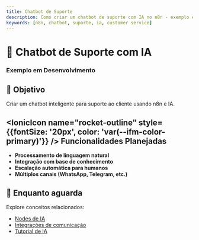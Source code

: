 ---
title: Chatbot de Suporte
description: Como criar um chatbot de suporte com IA no n8n - exemplo em desenvolvimento
keywords: [n8n, chatbot, suporte, ia, customer service]
---


# 🤖 Chatbot de Suporte com IA

<div style={{
  background: '#3182ce',
  padding: '1.5rem',
  borderRadius: '8px',
  color: 'white',
  textAlign: 'center'
}}>
  <IonicIcon name="chatbubbles-outline" style={{fontSize: '32px', marginBottom: '0.5rem'}} />
  <h3 style={{color: 'white'}}>Exemplo em Desenvolvimento</h3>
</div>

## 🎯 Objetivo

Criar um chatbot inteligente para suporte ao cliente usando n8n e IA.

## <IonicIcon name="rocket-outline" style={{fontSize: '20px', color: 'var(--ifm-color-primary)'}} /> Funcionalidades Planejadas

- **Processamento de linguagem natural**
- **Integração com base de conhecimento**
- **Escalação automática para humanos**
- **Múltiplos canais (WhatsApp, Telegram, etc.)**

## 🔗 Enquanto aguarda

Explore conceitos relacionados:
- [Nodes de IA](/advanced-ai/nodes-ia)
- [Integrações de comunicação](/integracoes/app-nodes/communication)
- [Tutorial de IA](/advanced-ai/tutorial-ai)